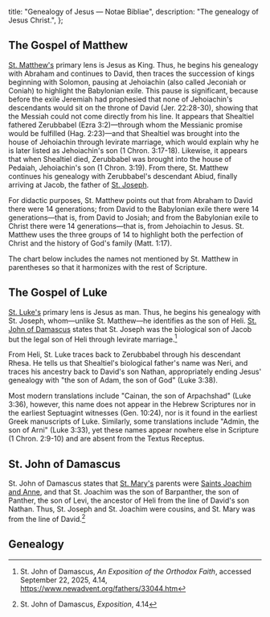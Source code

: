   title: "Genealogy of Jesus — Notae Bibliae",
  description: "The genealogy of Jesus Christ.",
};

<Initial text="Genealogy of Jesus" />

## The Gospel of Matthew

[St. Matthew's](/people/saints/apostles/matthew) primary lens is Jesus as King. Thus, he begins his genealogy with Abraham and continues to David, then traces the succession of kings beginning with Solomon, pausing at Jehoiachin (also called Jeconiah or Coniah) to highlight the Babylonian exile. This pause is significant, because before the exile Jeremiah had prophesied that none of Jehoiachin's descendants would sit on the throne of David (Jer. 22:28-30), showing that the Messiah could not come directly from his line. It appears that Shealtiel fathered Zerubbabel (Ezra 3:2)—through whom the Messianic promise would be fulfilled (Hag. 2:23)—and that Shealtiel was brought into the house of Jehoiachin through levirate marriage, which would explain why he is later listed as Jehoiachin's son (1 Chron. 3:17-18). Likewise, it appears that when Shealtiel died, Zerubbabel was brought into the house of Pedaiah, Jehoiachin's son (1 Chron. 3:19). From there, St. Matthew continues his genealogy with Zerubbabel's descendant Abiud, finally arriving at Jacob, the father of [St. Joseph](/people/saints/biblical/joseph).

For didactic purposes, St. Matthew points out that from Abraham to David there were 14 generations; from David to the Babylonian exile there were 14 generations—that is, from David to Josiah; and from the Babylonian exile to Christ there were 14 generations—that is, from Jehoiachin to Jesus. St. Matthew uses the three groups of 14 to highlight both the perfection of Christ and the history of God's family (Matt. 1:17).

The chart below includes the names not mentioned by St. Matthew in parentheses so that it harmonizes with the rest of Scripture.

## The Gospel of Luke

[St. Luke's](/people/saints/evangelists/luke) primary lens is Jesus as man. Thus, he begins his genealogy with St. Joseph, whom—unlike St. Matthew—he identifies as the son of Heli. [St. John of Damascus](/people/saints/greek-fathers/john-of-damascus) states that St. Joseph was the biological son of Jacob but the legal son of Heli through levirate marriage.[^1]

From Heli, St. Luke traces back to Zerubbabel through his descendant Rhesa. He tells us that Shealtiel's biological father's name was Neri, and traces his ancestry back to David's son Nathan, appropriately ending Jesus' genealogy with "the son of Adam, the son of God" (Luke 3:38).

Most modern translations include "Cainan, the son of Arpachshad" (Luke 3:36), however, this name does not appear in the Hebrew Scriptures nor in the earliest Septuagint witnesses (Gen. 10:24), nor is it found in the earliest Greek manuscripts of Luke. Similarly, some translations include "Admin, the son of Arni" (Luke 3:33), yet these names appear nowhere else in Scripture (1 Chron. 2:9-10) and are absent from the Textus Receptus.

## St. John of Damascus

St. John of Damascus states that [St. Mary's](/people/saints/biblical/mary) parents were [Saints Joachim and Anne](/people/saints/biblical/joachim-and-anne), and that St. Joachim was the son of Barpanther, the son of Panther, the son of Levi, the ancestor of Heli from the line of David's son Nathan. Thus, St. Joseph and St. Joachim were cousins, and St. Mary was from the line of David.[^2]

## Genealogy

<Mermaid file="jesus" />

[^1]: St. John of Damascus, *An Exposition of the Orthodox Faith*, accessed September 22, 2025, 4.14, https://www.newadvent.org/fathers/33044.htm
[^2]: St. John of Damascus, *Exposition*, 4.14
